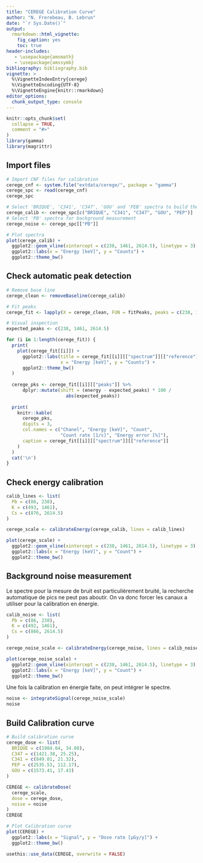 ```yaml
---
title: "CEREGE Calibration Curve"
author: "N. Frerebeau, B. Lebrun"
date: "`r Sys.Date()`"
output:
  rmarkdown::html_vignette:
    fig_caption: yes
    toc: true
header-includes:
   - \usepackage{amsmath}
   - \usepackage{amssymb}
bibliography: bibliography.bib
vignette: >
  %\VignetteIndexEntry{cerege}
  %\VignetteEncoding{UTF-8}
  %\VignetteEngine{knitr::rmarkdown}
editor_options: 
  chunk_output_type: console
---
```


```r
knitr::opts_chunk$set(
  collapse = TRUE,
  comment = "#>"
)
library(gamma)
library(magrittr)
```

## Import files
```r
# Import CNF files for calibration
cerege_cnf <- system.file("extdata/cerege/", package = "gamma")
cerege_spc <- read(cerege_cnf)
cerege_spc

# Select 'BRIQUE', 'C341', 'C347', 'GOU' and 'PEB' spectra to build the curve
cerege_calib <- cerege_spc[c("BRIQUE", "C341", "C347", "GOU", "PEP")]
# Select 'PB' spectra for background measurement
cerege_noise <- cerege_spc[["PB"]]

# Plot spectra
plot(cerege_calib) +
  ggplot2::geom_vline(xintercept = c(238, 1461, 2614.5), linetype = 3) +
  ggplot2::labs(x = "Energy [keV]", y = "Counts") +
  ggplot2::theme_bw()
```

## Check automatic peak detection
```r
# Remove base line
cerege_clean <- removeBaseline(cerege_calib)

# Fit peaks
cerege_fit <- lapply(X = cerege_clean, FUN = fitPeaks, peaks = c(238, 1461, 2614.5))
```

```r
# Visual inspection
expected_peaks <- c(238, 1461, 2614.5)

for (i in 1:length(cerege_fit)) {
  print(
    plot(cerege_fit[[i]]) +
      ggplot2::labs(title = cerege_fit[[i]][["spectrum"]][["reference"]], 
                    x = "Energy [keV]", y = "Counts") +
      ggplot2::theme_bw()
  )
  
  cerege_pks <- cerege_fit[[i]][["peaks"]] %>%
      dplyr::mutate(shift = (energy - expected_peaks) * 100 / 
                      abs(expected_peaks))
  
  print(
    knitr::kable(
      cerege_pks,
      digits = 3,
      col.names = c("Chanel", "Energy [keV]", "Count", 
                    "Count rate [1/s]", "Energy error [%]"),
      caption = cerege_fit[[i]][["spectrum"]][["reference"]]
    )
  )
  cat('\n')
}
```

## Check energy calibration
```r
calib_lines <- list(
  Pb = c(86, 238),
  K = c(493, 1461),
  Cs = c(876, 2614.5)
)

cerege_scale <- calibrateEnergy(cerege_calib, lines = calib_lines)

plot(cerege_scale) +
  ggplot2::geom_vline(xintercept = c(238, 1461, 2614.5), linetype = 3) +
  ggplot2::labs(x = "Energy [keV]", y = "Count") +
  ggplot2::theme_bw()
```

## Background noise measurement
Le spectre pour la mesure de bruit est particulièrement bruité, la recherche automatique de pics ne peut pas aboutir.
On va donc forcer les canaux a utiliser pour la calibration en énergie.

```r
calib_noise <- list(
  Pb = c(86, 238),
  K = c(492, 1461),
  Cs = c(866, 2614.5)
)

cerege_noise_scale <- calibrateEnergy(cerege_noise, lines = calib_noise, force = TRUE)

plot(cerege_noise_scale) +
  ggplot2::geom_vline(xintercept = c(238, 1461, 2614.5), linetype = 3) +
  ggplot2::labs(x = "Energy [keV]", y = "Count") +
  ggplot2::theme_bw()
```

Une fois la calibration en énergie faite, on peut intégrer le spectre.
```r
noise <- integrateSignal(cerege_noise_scale)
noise
```

## Build Calibration curve
```r
# Build calibration curve
cerege_dose <- list(
  BRIQUE = c(1984.64, 34.08),
  C347 = c(1421.38, 25.25),
  C341 = c(849.01, 21.32),
  PEP = c(2535.53, 112.17),
  GOU = c(1573.41, 17.43)
)

CEREGE <- calibrateDose(
  cerege_scale,
  dose = cerege_dose,
  noise = noise
)
CEREGE

# Plot Calibration curve
plot(CEREGE) +
  ggplot2::labs(x = "Signal", y = "Dose rate [µGy/y]") +
  ggplot2::theme_bw()
```

```r
usethis::use_data(CEREGE, overwrite = FALSE)
```

